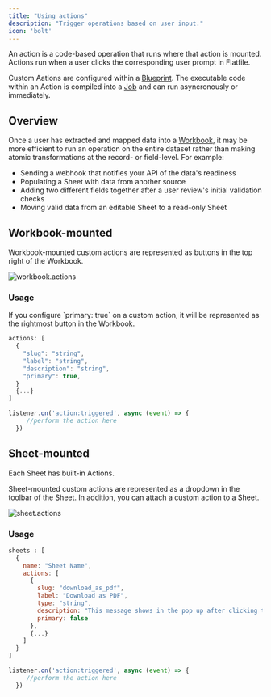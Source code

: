 ```yaml
---
title: "Using actions"
description: "Trigger operations based on user input."
icon: 'bolt'
---
```


An action is a code-based operation that runs where that action is mounted. Actions run when a user clicks the corresponding user prompt in Flatfile.

Custom Aations are configured within a <Tooltip tip="A Data Definition Language...">[Blueprint](../concepts/workbooks#blueprint-object)</Tooltip>. 
The executable code within an Action is compiled into a <Tooltip tip="Large asynchronous work...">[Job](../concepts/jobs)</Tooltip> and can run asyncronously or immediately.

## Overview

Once a user has extracted and mapped data into a <Tooltip tip="Analogous to a database...">[Workbook](../concepts/workbooks)</Tooltip>, it may be more efficient to run an operation on the entire dataset rather than making atomic transformations at the record- or field-level. For example:
* Sending a webhook that notifies your API of the data's readiness
* Populating a Sheet with data from another source
* Adding two different fields together after a user review's initial validation checks
* Moving valid data from an editable Sheet to a read-only Sheet

## Workbook-mounted

Workbook-mounted custom actions are represented as buttons in the top right of the Workbook.

![workbook.actions](../images/actions/workbook_actions_primary.png)

### Usage
<Info>
  If you configure `primary: true` on a custom action, it will be represented as the rightmost button in the Workbook.
</Info>

<CodeGroup>

```jsx workbook.js
actions: [
  {
    "slug": "string",
    "label": "string",
    "description": "string",
    "primary": true,
  }
  {...}
]
```

```jsx listener.js
listener.on('action:triggered', async (event) => {
     //perform the action here
  })
```
</CodeGroup>

## Sheet-mounted

<Info>Each Sheet has built-in Actions.</Info>

Sheet-mounted custom actions are represented as a dropdown in the toolbar of the Sheet. In addition, you can attach a custom action to a Sheet.


![sheet.actions](../images/actions/sheet_actions.png)

### Usage

<CodeGroup>

```jsx workbook.js
sheets : [
  {
    name: "Sheet Name",
    actions: [
      {
        slug: "download_as_pdf",
        label: "Download as PDF",
        type: "string",
        description: "This message shows in the pop up after clicking the action.",
        primary: false
      },
      {...}
    ]
  }
]
```

```jsx listener.js
listener.on('action:triggered', async (event) => {
     //perform the action here
  })
```

</CodeGroup>
